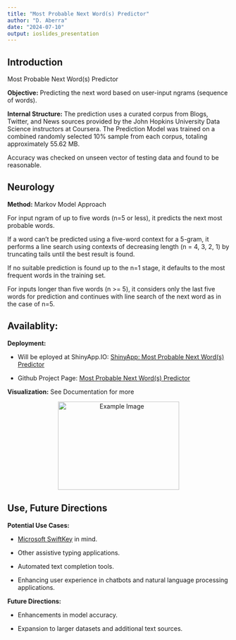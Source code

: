 ```yaml
---
title: "Most Probable Next Word(s) Predictor"
author: "D. Aberra"
date: "2024-07-10"
output: ioslides_presentation
---
```


## Introduction
Most Probable Next Word(s) Predictor

**Objective:** Predicting the next word based on user-input ngrams (sequence of words). 

**Internal Structure:** The prediction uses a curated corpus from Blogs, Twitter, and News sources provided by the John Hopkins University Data Science instructors at Coursera. 
The Prediction Model was trained on a combined randomly selected 10% sample from each corpus, totaling approximately 55.62 MB. 

Accuracy was checked on unseen vector of testing data and found to be reasonable.


## Neurology

**Method:** Markov Model Approach

For input ngram of up to five words (n=5 or less), it predicts the next most probable words. 

If a word can't be predicted using a five-word context for a 5-gram, it performs a line search using contexts of decreasing length (n = 4, 3, 2, 1) by truncating tails until the best result is found. 

If no suitable prediction is found up to the n=1 stage, it defaults to the most frequent words in the training set. 

For inputs longer than five words (n >= 5), it considers only the last five words for prediction and continues with line search of the next word as in the case of n=5.

## Availablity:

**Deployment:**

- Will be eployed at ShinyApp.IO: [ShinyApp: Most Probable Next Word(s) Predictor](https://shiny.posit.co/)

- Github Project Page: [Most Probable Next Word(s) Predictor](https://github.com/dawit3000/snidngy)

**Visualization:**  See Documentation for more

<div style="text-align: center;">
  <img src="pic.png" alt="Example Image" width="275" height="200" />
</div>

## Use,  Future Directions

**Potential Use Cases:** 

- [Microsoft SwiftKey](https://www.microsoft.com/en-us/swiftkey) in mind.

- Other assistive typing applications.

- Automated text completion tools.

- Enhancing user experience in chatbots and natural language processing applications.

**Future Directions:**

- Enhancements in model accuracy.

- Expansion to larger datasets and additional text sources.

